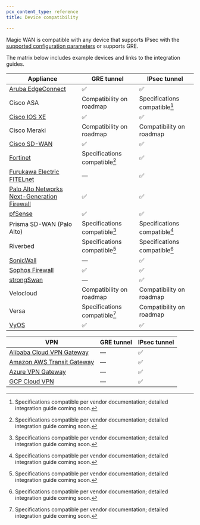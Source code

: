 ```yaml
---
pcx_content_type: reference
title: Device compatibility

---
```



Magic WAN is compatible with any device that supports <GlossaryTooltip term="IPsec tunnel">IPsec</GlossaryTooltip> with the [supported configuration parameters](/magic-wan/reference/tunnels/#supported-configuration-parameters) or supports <GlossaryTooltip term="GRE tunnel">GRE</GlossaryTooltip>.

The matrix below includes example devices and links to the integration guides.

| Appliance                                                                                               | GRE tunnel                    | IPsec tunnel                  |
| ------------------------------------------------------------------------------------------------------- | ----------------------------- | ----------------------------- |
| [Aruba EdgeConnect](/magic-wan/configuration/manually/third-party/aruba-edgeconnect/)                   | ✅                             | ✅                             |
| Cisco ASA                                                                                               | Compatibility on roadmap      | Specifications compatible[^1] |
| [Cisco IOS XE](/magic-wan/configuration/manually/third-party/cisco-ios-xe/)                             | ✅                             | ✅                             |
| Cisco Meraki                                                                                            | Compatibility on roadmap      | Compatibility on roadmap      |
| [Cisco SD-WAN](/magic-wan/configuration/manually/third-party/viptela/)                                  | ✅                             | ✅                             |
| [Fortinet](/magic-wan/configuration/manually/third-party/fortinet/)                                     | Specifications compatible[^1] | ✅                             |
| [Furukawa Electric FITELnet](/magic-wan/configuration/manually/third-party/fitelnet/)                   | —                             | ✅                             |
| [Palo Alto Networks Next-Generation Firewall](/magic-wan/configuration/manually/third-party/palo-alto/) | ✅                             | ✅                             |
| [pfSense](/magic-wan/configuration/manually/third-party/pfsense/)                                       | ✅                             | ✅                             |
| Prisma SD-WAN (Palo Alto)                                                                               | Specifications compatible[^1] | Specifications compatible[^1] |
| Riverbed                                                                                                | Specifications compatible[^1] | Specifications compatible[^1] |
| [SonicWall](/magic-wan/configuration/manually/third-party/sonicwall/)                                   | —                             | ✅                             |
| [Sophos Firewall](/magic-wan/configuration/manually/third-party/sophos-firewall/)                       | ✅                             | ✅                             |
| [strongSwan](/magic-wan/configuration/manually/third-party/strongswan/)                                 | —                             | ✅                             |
| Velocloud                                                                                               | Compatibility on roadmap      | Compatibility on roadmap      |
| Versa                                                                                                   | Specifications compatible[^1] | Compatibility on roadmap      |
| [VyOS](/magic-wan/configuration/manually/third-party/vyos/)                                             | ✅                             | ✅                             |

| VPN                                                                                       | GRE tunnel | IPsec tunnel |
| ----------------------------------------------------------------------------------------- | ---------- | ------------ |
| [Alibaba Cloud VPN Gateway](/magic-wan/configuration/manually/third-party/alibaba-cloud/) | —          | ✅            |
| [Amazon AWS Transit Gateway](/magic-wan/configuration/manually/third-party/aws/)          | —          | ✅            |
| [Azure VPN Gateway](/magic-wan/configuration/manually/third-party/azure/)                 | —          | ✅            |
| [GCP Cloud VPN](/magic-wan/configuration/manually/third-party/google/)                    | —          | ✅            |

[^1]: Specifications compatible per vendor documentation; detailed integration guide coming soon.
